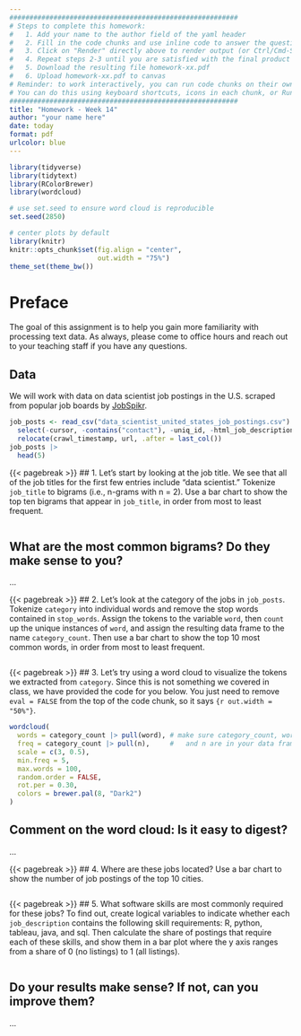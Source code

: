 ```yaml
---
#########################################################
# Steps to complete this homework:
#   1. Add your name to the author field of the yaml header
#   2. Fill in the code chunks and use inline code to answer the questions 
#   3. Click on "Render" directly above to render output (or Ctrl/Cmd-Shift-K)
#   4. Repeat steps 2-3 until you are satisfied with the final product
#   5. Download the resulting file homework-xx.pdf
#   6. Upload homework-xx.pdf to canvas
# Reminder: to work interactively, you can run code chunks on their own
# You can do this using keyboard shortcuts, icons in each chunk, or Run at the top right of this pane
#########################################################
title: "Homework - Week 14"
author: "your name here"
date: today
format: pdf
urlcolor: blue
---
```


```r
library(tidyverse)
library(tidytext)
library(RColorBrewer)
library(wordcloud)

# use set.seed to ensure word cloud is reproducible
set.seed(2850)

# center plots by default
library(knitr)
knitr::opts_chunk$set(fig.align = "center",
                      out.width = "75%")
theme_set(theme_bw())
```

# Preface

The goal of this assignment is to help you gain more familiarity with processing text data. As always, please come to office hours and reach out to your teaching staff if you have any questions.

## Data

We will work with data on data scientist job postings in the U.S. scraped from popular job boards by [JobSpikr](https://www.kaggle.com/datasets/jobspikr/data-scientist-job-postings-from-the-usa?select=data_scientist_united_states_job_postings_jobspikr.csv).

```r
job_posts <- read_csv("data_scientist_united_states_job_postings.csv") |> 
  select(-cursor, -contains("contact"), -uniq_id, -html_job_description) |> 
  relocate(crawl_timestamp, url, .after = last_col())
job_posts |> 
  head(5)
```

{{< pagebreak >}}
## 1. Let's start by looking at the job title. We see that all of the job titles for the first few entries include "data scientist." Tokenize `job_title` to bigrams (i.e., n-grams with n = 2). Use a bar chart to show the top ten bigrams that appear in `job_title`, in order from most to least frequent.
<!-- *Note: To avoid case sensitivity, `unnest_tokens` converts text to all lower cases by default.* -->

```r

```
\vfill
## What are the most common bigrams? Do they make sense to you?
...


{{< pagebreak >}}
## 2. Let's look at the category of the jobs in `job_posts`. Tokenize `category` into individual words and remove the stop words contained in `stop_words`. Assign the tokens to the variable `word`, then `count` up the unique instances of `word`, and assign the resulting data frame to the name `category_count`. Then use a bar chart to show the top 10 most common words, in order from most to least frequent.
<!-- *Note: `stop_words` is a data frame from the `tidytext` package, which was already loaded above.* -->

```r

```


{{< pagebreak >}}
## 3. Let's try using a word cloud to visualize the tokens we extracted from `category`. Since this is not something we covered in class, we have provided the code for you below. You just need to remove `eval = FALSE` from the top of the code chunk, so it says `{r out.width = "50%"}`.
<!-- *Tip: If the code does not work as expected, confirm that the data frame and variable names you created from question 2 match the instructions and the object names in the code below.* -->
<!-- *Note: We are using `wordcloud()` from the package `wordcloud` to make a word cloud plot. Remember that you can type ?wordcloud to get the help file to understand how to use a new function. Also note that `wordcloud()` does not take data frames as an argument. We are getting around this by using `pull()` as a way to get each of the vectors of words from inside the data frame `category_count`.* -->

```r
wordcloud(
  words = category_count |> pull(word), # make sure category_count, word
  freq = category_count |> pull(n),     #   and n are in your data frame
  scale = c(3, 0.5),
  min.freq = 5,
  max.words = 100, 
  random.order = FALSE, 
  rot.per = 0.30, 
  colors = brewer.pal(8, "Dark2")
)
```
\vfill
## Comment on the word cloud: Is it easy to digest?
...


{{< pagebreak >}}
## 4. Where are these jobs located? Use a bar chart to show the number of job postings of the top 10 cities. 
<!-- *Note: For this, you can just take the contents of city at face value, you do not need to modify it.* -->

```r

```


{{< pagebreak >}}
## 5. What software skills are most commonly required for these jobs? To find out, create logical variables to indicate whether each `job_description` contains the following skill requirements: R, python, tableau, java, and sql. Then calculate the share of postings that require each of these skills, and show them in a bar plot where the y axis ranges from a share of 0 (no listings) to 1 (all listings).
<!-- *Note: This is a refresher on some of the content we learned in Week 5. As you know, you can use `str_detect()` to detect whether `job_descriptions` contain each skill (though you may have to get creative for detecting R without too many false positives!). You should also either start by using `str_to_lower()` to convert job titles to lowercase, or use `regex(., ignore_case = TRUE)` within `str_detect()` to avoid issues with cases.* -->
<!-- *Tip: Here is guidance for one way (but not the only way) to approach this problem: Use a single call to `mutate()` to create a series of columns, one for each skill, that contain `TRUE` or `FALSE` based on the output of `str_detect()`. Then, to compute the share of postings the require each skill, you just need to `summarize()` the data by computing the mean of each logical variable. Finally, it might help to pivot that data to a tidy format. * -->

```r

```

## Do your results make sense? If not, can you improve them?
...

